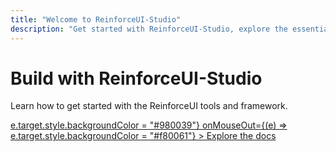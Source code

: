 ```yaml
---
title: "Welcome to ReinforceUI-Studio"
description: "Get started with ReinforceUI-Studio, explore the essentials, and learn how to make the most of our tools."
---
```


<div style={{
  display: "flex",
  flexDirection: "column",
  justifyContent: "center",
  alignItems: "center",
  textAlign: "center",
  height: "80vh",
  backgroundColor: "#f8f8f8", /* Optional: Light background color */
  padding: "20px"
}}>
  <h1>Build with ReinforceUI-Studio</h1>
  <p>Learn how to get started with the ReinforceUI tools and framework.</p>
  <a
    href="/docs"
    style={{
      marginTop: "20px",
      padding: "10px 20px",
      fontSize: "1rem",
      color: "white",
      backgroundColor: "#f80061", /* Matches primary color */
      border: "none",
      borderRadius: "5px",
      textDecoration: "none",
      cursor: "pointer",
    }}
    onMouseOver={(e) => e.target.style.backgroundColor = "#980039"}
    onMouseOut={(e) => e.target.style.backgroundColor = "#f80061"}
  >
    Explore the docs
  </a>
</div>
